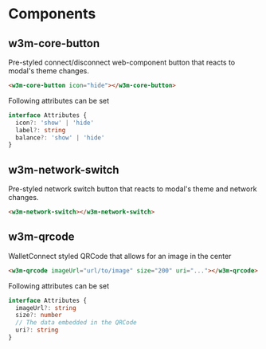 # Components

## w3m-core-button

Pre-styled connect/disconnect web-component button that reacts to modal's theme changes.

```html
<w3m-core-button icon="hide"></w3m-core-button>
```

Following attributes can be set

```ts
interface Attributes {
  icon?: 'show' | 'hide'
  label?: string
  balance?: 'show' | 'hide'
}
```

## w3m-network-switch

Pre-styled network switch button that reacts to modal's theme and network changes.

```html
<w3m-network-switch></w3m-network-switch>
```

## w3m-qrcode

WalletConnect styled QRCode that allows for an image in the center

```html
<w3m-qrcode imageUrl="url/to/image" size="200" uri="..."></w3m-qrcode>
```

Following attributes can be set

```ts
interface Attributes {
  imageUrl?: string
  size?: number
  // The data embedded in the QRCode
  uri?: string
}
```
